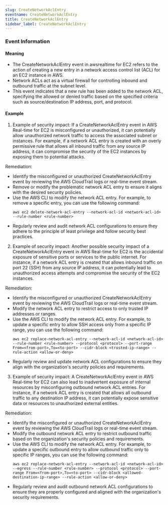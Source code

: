 ```yaml
--- 
slug: CreateNetworkAclEntry
eventname: CreateNetworkAclEntry
title: CreateNetworkAclEntry
sidebar_label: CreateNetworkAclEntry
---
```

                       


### Event Information

#### Meaning

- The CreateNetworkAclEntry event in awsrealtime for EC2 refers to the action of creating a new entry in a network access control list (ACL) for an EC2 instance in AWS.
- Network ACLs act as a virtual firewall for controlling inbound and outbound traffic at the subnet level.
- This event indicates that a new rule has been added to the network ACL, specifying the allowed or denied traffic based on the specified criteria such as source/destination IP address, port, and protocol.

#### Example

1. Example of security impact: If a CreateNetworkAclEntry event in AWS Real-time for EC2 is misconfigured or unauthorized, it can potentially allow unauthorized network traffic to access the associated subnet or instances. For example, if a network ACL entry is created with an overly permissive rule that allows all inbound traffic from any source IP address, it can compromise the security of the EC2 instances by exposing them to potential attacks.

Remediation:
- Identify the misconfigured or unauthorized CreateNetworkAclEntry event by reviewing the AWS CloudTrail logs or real-time event stream.
- Remove or modify the problematic network ACL entry to ensure it aligns with the desired security policies.
- Use the AWS CLI to modify the network ACL entry. For example, to remove a specific entry, you can use the following command:
  ```
  aws ec2 delete-network-acl-entry --network-acl-id <network-acl-id> --rule-number <rule-number>
  ```
- Regularly review and audit network ACL configurations to ensure they adhere to the principle of least privilege and follow security best practices.

2. Example of security impact: Another possible security impact of a CreateNetworkAclEntry event in AWS Real-time for EC2 is the accidental exposure of sensitive ports or services to the public internet. For instance, if a network ACL entry is created that allows inbound traffic on port 22 (SSH) from any source IP address, it can potentially lead to unauthorized access attempts and compromise the security of the EC2 instances.

Remediation:
- Identify the misconfigured or unauthorized CreateNetworkAclEntry event by reviewing the AWS CloudTrail logs or real-time event stream.
- Modify the network ACL entry to restrict access to only trusted IP addresses or ranges.
- Use the AWS CLI to modify the network ACL entry. For example, to update a specific entry to allow SSH access only from a specific IP range, you can use the following command:
  ```
  aws ec2 replace-network-acl-entry --network-acl-id <network-acl-id> --rule-number <rule-number> --protocol <protocol> --port-range From=<from-port>,To=<to-port> --cidr-block <trusted-ip-range> --rule-action <allow-or-deny>
  ```
- Regularly review and update network ACL configurations to ensure they align with the organization's security policies and requirements.

3. Example of security impact: A CreateNetworkAclEntry event in AWS Real-time for EC2 can also lead to inadvertent exposure of internal resources by misconfiguring outbound network ACL entries. For instance, if a network ACL entry is created that allows all outbound traffic to any destination IP address, it can potentially expose sensitive data or resources to unauthorized external entities.

Remediation:
- Identify the misconfigured or unauthorized CreateNetworkAclEntry event by reviewing the AWS CloudTrail logs or real-time event stream.
- Modify the outbound network ACL entry to restrict outbound traffic based on the organization's security policies and requirements.
- Use the AWS CLI to modify the network ACL entry. For example, to update a specific outbound entry to allow outbound traffic only to specific IP ranges, you can use the following command:
  ```
  aws ec2 replace-network-acl-entry --network-acl-id <network-acl-id> --egress --rule-number <rule-number> --protocol <protocol> --port-range From=<from-port>,To=<to-port> --cidr-block <allowed-destination-ip-range> --rule-action <allow-or-deny>
  ```
- Regularly review and audit outbound network ACL configurations to ensure they are properly configured and aligned with the organization's security requirements.

 